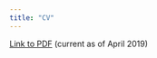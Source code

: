 ```yaml
---
title: "CV"
---
```


[Link to PDF](http://sarenseeley.github.io/seeley_cv_apr19.pdf) (current as of April 2019)